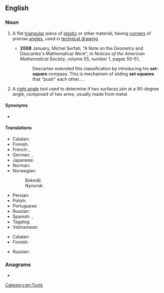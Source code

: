 ==English==
{{wikipedia}}

===Noun===
{{en-noun}}

# {{lb|en|UK}} A flat [[triangular]] piece of [[plastic]] or other material, having [[corner]]s of precise [[angle]]s, used in [[technical drawing]]
#* '''2008''' January, Michel Serfati, "A Note on the ''Geometry'' and Descartes's Mathematical Work", in ''Notices of the American Mathematical Society'', volume 55, number 1, pages 50–51,
#*: Descartes extended this classification by introducing his '''set-square''' compass. This is mechanism of sliding '''set squares''' that "push" each other...&nbsp;.
# A [[right angle]] tool used to determine if two surfaces join at a 90-degree angle, composed of two arms, usually made from metal.

====Synonyms====
* {{s|flat triangular piece of plastic}} {{l|en|triangle}}

====Translations====
{{trans-top|flat triangular piece of plastic or other material used in technical drawing}}
* Catalan: {{t+|ca|escaire}}
* Finnish: {{t|fi|kolmioviivain}}
* French: {{t|fr|demi-carré|m}}, {{t+|fr|équerre|f}}
* German: {{t+|de|Geodreieck|n}}, {{t|de|Geometrie-Dreieck|n}}
* Japanese: {{t|ja|三角定規|tr=sankaku jōgi}}
* Norman: {{t|nrf|êtchèrre|f}}
* Norwegian:
*: Bokmål: {{t|nb|vinkelhake|m}}
*: Nynorsk: {{t|nn|vinkelhake|m}}
{{trans-mid}}
* Persian: {{t+|fa|گونیا|tr=gunyâ|sc=fa-Arab}}
* Polish: {{t+|pl|ekierka|f}}
* Portuguese: {{t|pt|esquadro|m}}
* Russian: {{t|ru|геодези́ческий транспорти́р|m}}
* Spanish: {{t+|es|cartabón|m}}, {{t+|es|escuadra|f}}
* Tagalog: {{t|tl|tatsihang galod}}
* Vietnamese: {{t|vi|ê-ke}}
{{trans-bottom}}

{{trans-top|right angle tool}}
* Catalan: {{t+|ca|escaire}}
* Finnish: {{t+|fi|suorakulma}}
{{trans-mid}}
* Russian: {{t+|ru|науго́льник|m}}
{{trans-bottom}}

===Anagrams===
* {{anagrams|en|sequestra}}

[[Category:en:Tools]]